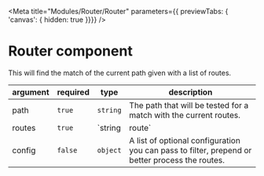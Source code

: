 
<Meta
	title="Modules/Router/Router"
	parameters={{ previewTabs: { 'canvas': { hidden: true }}}}
/>

# Router component

This will find the match of the current path given with a list of routes.

|argument|required|type|description|
|---|---|---|---|
|path| `true` | `string` | The path that will be tested for a match with the current routes. |
|routes| `true` | `string | route` | A list of routes to be matched against. You can also pass a route function, it will build the routes inside of it automatically. |
|config| `false` | `object` | A list of optional configuration you can pass to filter, prepend or better process the routes. |
